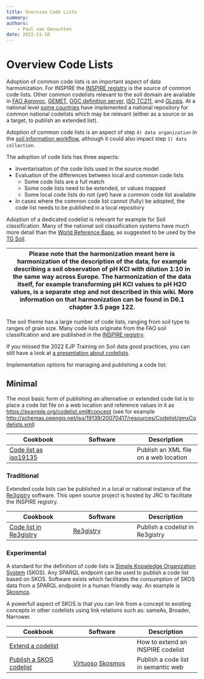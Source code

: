 ```yaml
---
title: Overview Code Lists
summary: 
authors:
    - Paul van Genuchten
date: 2022-11-10
---
```


# Overview Code Lists

Adoption of common code lists is an important aspect of data harmonization. For INSPIRE the [INSPIRE registry](https://inspire.ec.europa.eu/registry) is the source of common code lists. Other common codelists relevant to the soil domain are available in [FAO Agrovoc](https://agrovoc.fao.org/browse/agrovoc/en/), [GEMET](https://www.eionet.europa.eu/gemet/en/about/), [OGC definition server](https://www.ogc.org/def-server), [ISO TC211](http://www.isotc211.org/2005/resources/Codelist/gmxCodelists.xml), and [GLosis](https://github.com/rapw3k/glosis/blob/master/glosis_cl.ttl). At a national level [some countries](https://ec.europa.eu/isa2/solutions/re3gistry_en/) have implemented a national repository for common national codelists which may be relevant (either as a source or as a target, to publish an extended list).

Adoption of common code lists is an aspect of step `4) data organization` in the [soil information workflow](https://www.isric.org/index.php/utilise/community-practice), although it could also impact step `1) data collection`.

The adoption of code lists has three aspects:

- Inventarisation of the code lists used in the source model
- Evaluation of the differences between local and common code lists
  - Some code lists are a full match
  - Some code lists need to be extended, or values mapped
  - Some local code lists do not (yet) have a common code list available
- In cases where the common code list cannot (fully) be adopted, the code list needs to be published in a local repository

Adoption of a dedicated codelist is relevant for example for Soil classification. Many of the national soil classification systems have much more detail than the [World Reference Base](https://inspire.ec.europa.eu/codelist/WRBSpecifierValue), as suggested to be used by the [TG Soil](https://inspire.ec.europa.eu/id/document/tg/so).

| Please note that the harmonization meant here is harmonization of the description of the data, for example describing a soil observation of pH KCl with dilution 1:10 in the same way across Europe. The harmonization of the data itself, for example transforming pH KCl values to pH H2O values, is a separate step and not described in this wiki. More information on that harmonization can be found in D6.1 chapter 3.5 page 122. |
| --- |

The soil theme has a large number of code lists, ranging from soil type to ranges of grain size. Many code lists originate from the FAO soil classification and are published in the [INSPIRE registry](https://inspire.ec.europa.eu/registry/).

If you missed the 2022 EJP Training on Soil data good practices, you can still have a look at [a presentation about codelists](https://wur.yuja.com/V/Video?v=195138&node=829589&a=1673682788&autoplay=1).

Implementation options for managing and publishing a code list:

## Minimal

The most basic form of publishing an alternative or extended code list is to place a code list file on a web location and reference values in it as [https://example.org/codelist.xml#concept](https://example.org/codelist.xml#concept) (see for example [http://schemas.opengis.net/iso/19139/20070417/resources/Codelist/gmxCodelists.xml](http://schemas.opengis.net/iso/19139/20070417/resources/Codelist/gmxCodelists.xml))

| Cookbook | Software | Description |
| --- | --- | --- |
| [Code list as iso19135](cookbook/codelist-iso19135.qmd) | | Publish an XML file on a web location |


### Traditional

Extended code lists can be published in a local or national instance of the [Re3gistry](https://github.com/ec-jrc/re3gistry) software. This open source project is hosted by JRC to facilitate the INSPIRE registry.

| Cookbook | Software | Description |
| --- | --- | --- |
| [Code list in Re3gistry](cookbook/re3gistry.qmd) | [Re3gistry](https://ec.europa.eu/isa2/solutions/re3gistry_en/) | Publish a codelist in Re3gistry |

### Experimental

A standard for the definition of code lists is [Simple Knowledge Organization System](https://www.w3.org/TR/skos-reference/) (SKOS). Any SPARQL endpoint can be used to publish a code list based on SKOS. Software exists which facilitates the consumption of SKOS data from a SPARQL endpoint in a human friendly way. An example is [Skosmos](https://skosmos.org/).

A powerfull aspect of SKOS is that you can link from a concept to existing concepts in other codelists using link relations such as: sameAs, Broader, Narrower.

| Cookbook | Software | Description |
| --- | --- | --- |
| [Extend a codelist](cookbook/code-listsExtension.qmd) |  | How to extend an INSPIRE codelist |
| [Publish a SKOS codelist](cookbook/virtuoso.qmd) | [Virtuoso](https://virtuoso.openlinksw.com/) [Skosmos](https://skosmos.org) | Publish a code list in semantic web |
